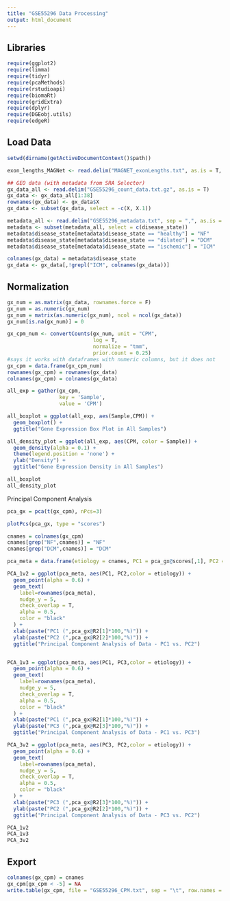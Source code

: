 ---
title: "GSE55296 Data Processing"
output: html_document
---

## Libraries

```{r}
require(ggplot2)
require(limma)
require(tidyr)
require(pcaMethods)
require(rstudioapi)
require(biomaRt)
require(gridExtra)
require(dplyr)
require(DGEobj.utils)
require(edgeR)
```

## Load Data

```{r}
setwd(dirname(getActiveDocumentContext()$path)) 

exon_lengths_MAGNet <- read.delim("MAGNET_exonLengths.txt", as.is = T, row.names = 1)

## GEO data (with metadata from SRA Selector)
gx_data_all <- read.delim("GSE55296_count_data.txt.gz", as.is = T)
gx_data <- gx_data_all[1:38]
rownames(gx_data) <- gx_data$X 
gx_data <- subset(gx_data, select = -c(X, X.1))

metadata_all <- read.delim("GSE55296_metadata.txt", sep = ",", as.is = T)
metadata <- subset(metadata_all, select = c(disease_state))
metadata$disease_state[metadata$disease_state == "healthy"] = "NF"
metadata$disease_state[metadata$disease_state == "dilated"] = "DCM"
metadata$disease_state[metadata$disease_state == "ischemic"] = "ICM"

colnames(gx_data) = metadata$disease_state
gx_data <- gx_data[,!grepl("ICM", colnames(gx_data))]

```

## Normalization
```{r}
gx_num = as.matrix(gx_data, rownames.force = F)
gx_num = as.numeric(gx_num)
gx_num = matrix(as.numeric(gx_num), ncol = ncol(gx_data))
gx_num[is.na(gx_num)] = 0

gx_cpm_num <- convertCounts(gx_num, unit = "CPM",
                            log = T,
                            normalize = "tmm",
                            prior.count = 0.25)
#says it works with dataframes with numeric columns, but it does not
gx_cpm = data.frame(gx_cpm_num)
rownames(gx_cpm) = rownames(gx_data)
colnames(gx_cpm) = colnames(gx_data)

all_exp = gather(gx_cpm,
                 key = 'Sample',
                 value = 'CPM')

all_boxplot = ggplot(all_exp, aes(Sample,CPM)) +
  geom_boxplot() +
  ggtitle("Gene Expression Box Plot in All Samples")

all_density_plot = ggplot(all_exp, aes(CPM, color = Sample)) +
  geom_density(alpha = 0.1) +
  theme(legend.position = 'none') +
  ylab("Density") +
  ggtitle("Gene Expression Density in All Samples")

all_boxplot
all_density_plot
```
Principal Component Analysis
``` {r}
pca_gx = pca(t(gx_cpm), nPcs=3)

plotPcs(pca_gx, type = "scores") 

cnames = colnames(gx_cpm)
cnames[grep("NF",cnames)] = "NF"
cnames[grep("DCM",cnames)] = "DCM"

pca_meta = data.frame(etiology = cnames, PC1 = pca_gx@scores[,1], PC2 = pca_gx@scores[,2], PC3 = pca_gx@scores[,3])

PCA_1v2 = ggplot(pca_meta, aes(PC1, PC2,color = etiology)) +
  geom_point(alpha = 0.6) +
  geom_text(
    label=rownames(pca_meta), 
    nudge_y = 5, 
    check_overlap = T,
    alpha = 0.5,
    color = "black"
  ) +
  xlab(paste("PC1 (",pca_gx@R2[1]*100,"%)")) +
  ylab(paste("PC2 (",pca_gx@R2[2]*100,"%)")) +
  ggtitle("Principal Component Analysis of Data - PC1 vs. PC2")


PCA_1v3 = ggplot(pca_meta, aes(PC1, PC3,color = etiology)) +
  geom_point(alpha = 0.6) +
  geom_text(
    label=rownames(pca_meta), 
    nudge_y = 5, 
    check_overlap = T,
    alpha = 0.5,
    color = "black"
  ) +
  xlab(paste("PC1 (",pca_gx@R2[1]*100,"%)")) +
  ylab(paste("PC3 (",pca_gx@R2[3]*100,"%)")) +
  ggtitle("Principal Component Analysis of Data - PC1 vs. PC3")

PCA_3v2 = ggplot(pca_meta, aes(PC3, PC2,color = etiology)) +
  geom_point(alpha = 0.6) +
  geom_text(
    label=rownames(pca_meta), 
    nudge_y = 5, 
    check_overlap = T,
    alpha = 0.5,
    color = "black"
  ) +
  xlab(paste("PC3 (",pca_gx@R2[3]*100,"%)")) +
  ylab(paste("PC2 (",pca_gx@R2[2]*100,"%)")) +
  ggtitle("Principal Component Analysis of Data - PC3 vs. PC2")

PCA_1v2
PCA_1v3
PCA_3v2
```

## Export

```{r}
colnames(gx_cpm) = cnames
gx_cpm[gx_cpm < -5] = NA
write.table(gx_cpm, file = "GSE55296_CPM.txt", sep = "\t", row.names = T)
```


